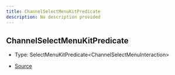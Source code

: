 ```yaml
---
title: ChannelSelectMenuKitPredicate
description: No description provided
---
```


## ChannelSelectMenuKitPredicate

- Type: SelectMenuKitPredicate\<ChannelSelectMenuInteraction>

- [Source](https://github.com/underctrl-io/commandkit/blob/141d1404ab18a8e659209a0fab65466bf3b6dd85/packages/commandkit/src/components/v1/select-menu/ChannelSelectMenuKit.ts#L25)